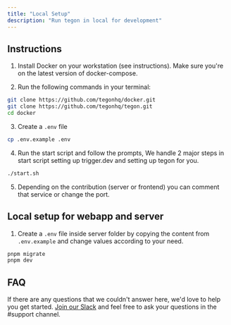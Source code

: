 ```yaml
---
title: "Local Setup"
description: "Run tegon in local for development"
---
```


## Instructions

1. Install Docker on your workstation (see instructions). Make sure you're on the latest version of docker-compose.

2. Run the following commands in your terminal:

```bash
git clone https://github.com/tegonhq/docker.git
git clone https://github.com/tegonhq/tegon.git
cd docker
```

3. Create a `.env` file

```bash
cp .env.example .env
```

4. Run the start script and follow the prompts, We handle 2 major steps in start script setting up trigger.dev and setting up tegon for you. 

```bash
./start.sh
```

5. Depending on the contribution (server or frontend) you can comment that service or change the port. 


## Local setup for webapp and server

1. Create a `.env` file inside server folder by copying the content from `.env.example` and change values according to your need.

```bash
pnpm migrate
pnpm dev
```

## FAQ

If there are any questions that we couldn't answer here, we'd love to help you get started. [Join our Slack](https://join.slack.com/t/tegoncommunity/shared_invite/zt-2i1e781ip-zwauijRV9TRtRKoJi3tqng) and feel free to ask your questions in the #support channel.

